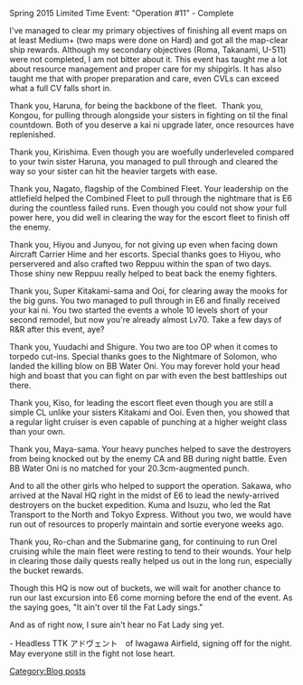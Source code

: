 Spring 2015 Limited Time Event: "Operation #11" - Complete

I've managed to clear my primary objectives of finishing all event maps on at least Medium+ (two maps were done on Hard) and got all the map-clear ship rewards. Although my secondary objectives (Roma, Takanami, U-511) were not completed, I am not bitter about it. This event has taught me a lot about resource management and proper care for my shipgirls. It has also taught me that with proper preparation and care, even CVLs can exceed what a full CV falls short in.

Thank you, Haruna, for being the backbone of the fleet.  Thank you, Kongou, for pulling through alongside your sisters in fighting on til the final countdown. Both of you deserve a kai ni upgrade later, once resources have replenished.

Thank you, Kirishima. Even though you are woefully underleveled compared to your twin sister Haruna, you managed to pull through and cleared the way so your sister can hit the heavier targets with ease.

Thank you, Nagato, flagship of the Combined Fleet. Your leadership on the attlefield helped the Combined Fleet to pull through the nightmare that is E6 during the countless failed runs. Even though you could not show your full power here, you did well in clearing the way for the escort fleet to finish off the enemy.

Thank you, Hiyou and Junyou, for not giving up even when facing down Aircraft Carrier Hime and her escorts. Special thanks goes to Hiyou, who perservered and also crafted two Reppuu within the span of two days. Those shiny new Reppuu really helped to beat back the enemy fighters.

Thank you, Super Kitakami-sama and Ooi, for clearing away the mooks for the big guns. You two managed to pull through in E6 and finally received your kai ni. You two started the events a whole 10 levels short of your second remodel, but now you're already almost Lv70. Take a few days of R&R after this event, aye?

Thank you, Yuudachi and Shigure. You two are too OP when it comes to torpedo cut-ins. Special thanks goes to the Nightmare of Solomon, who landed the killing blow on BB Water Oni. You may forever hold your head high and boast that you can fight on par with even the best battleships out there.

Thank you, Kiso, for leading the escort fleet even though you are still a simple CL unlike your sisters Kitakami and Ooi. Even then, you showed that a regular light cruiser is even capable of punching at a higher weight class than your own.

Thank you, Maya-sama. Your heavy punches helped to save the destroyers from being knocked out by the enemy CA and BB during night battle. Even BB Water Oni is no matched for your 20.3cm-augmented punch.

And to all the other girls who helped to support the operation. Sakawa, who arrived at the Naval HQ right in the midst of E6 to lead the newly-arrived destroyers on the bucket expedition. Kuma and Isuzu, who led the Rat Transport to the North and Tokyo Express. Without you two, we would have run out of resources to properly maintain and sortie everyone weeks ago.

Thank you, Ro-chan and the Submarine gang, for continuing to run Orel cruising while the main fleet were resting to tend to their wounds. Your help in clearing those daily quests really helped us out in the long run, especially the bucket rewards.

Though this HQ is now out of buckets, we will wait for another chance to run our last excursion into E6 come morning before the end of the event. As the saying goes, "It ain't over til the Fat Lady sings."

And as of right now, I sure ain't hear no Fat Lady sing yet.

- Headless TTK アドヴェント　of Iwagawa Airfield, signing off for the night. May everyone still in the fight not lose heart.
[[Category:Blog posts]]
